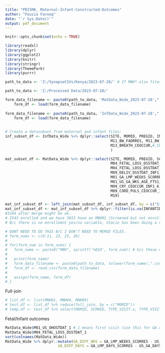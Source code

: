 ```yaml
---
title: "PRISMA_ Maternal-Infant-Constructed-Outcomes"
author: "Fouzia Farooq"
date: "`r Sys.Date()`"
output: pdf_document
---
```


```r
knitr::opts_chunk$set(echo = TRUE)
```

```r
library(readxl)
library(dplyr)
library(ggplot2)
library(knitr)
library(stringr)
library(ThemePark)
library(purrr)
```

```r
path_to_data <- 'Z:/SynapseCSVs/Kenya/2023-07-28/' # If MNH*.xlsx files are located elsewhere, set this to, for example, 'data/' or '//TNT/...'

path_to_data <- 'Z:/Processed Data/2023-07-28/'
```

```r

form_data_filename <- paste0(path_to_data, 'MatData_Wide_2023-07-28',".RData")
    form_df <- load(form_data_filename)
    
form_data_filename <- paste0(path_to_data, 'InfData_Wide_2023-07-28',".RData")
    form_df <- load(form_data_filename)  
    
    
# Create a datasubset from maternal and infant files:
inf_subset_df <- InfData_Wide %>% dplyr::select(SITE, MOMID, PREGID, INFANTID, M11_INF_DSTERM, 
                                                M11_BW_FAORRES, M11_BW_EST_FAORRES,
                                                M13_BREATH_CEOCCUR,#_CEOCCUR with no _MR is in MNH13 not in MNH11.
                                                )

mat_subset_df <- MatData_Wide %>% dplyr::select(SITE, MOMID, PREGID, SCRNID, DOB, M01_US_OHOLOC_1, 
                                                M04_FETAL_LOSS_DSSTDAT_1, M04_FETAL_LOSS_DSSTDAT_2, M04_FETAL_LOSS_DSSTDAT_3,
                                                M04_FETAL_LOSS_DSSTDAT_4, M04_FETAL_LOSS_DSSTDAT_5,
                                                M09_DELIV_DSSTDAT_INF1_6, M09_BIRTH_DSTERM_INF1_6,
                                                M01_GA_LMP_WEEKS_SCORRES_1, M01_GA_LMP_DAYS_SCORRES_1, M01_US_GA_WKS_AGE_FTS1_1,
                                                M01_US_GA_WKS_AGE_FTS1_1, M01_US_GA_DAYS_AGE_FTS1_1, 
                                                M09_CRY_CEOCCUR_INF1_6, M09_FHR_VSTAT_INF1_6, M09_MACER_CEOCCUR_INF1_6, 
                                                M09_CORD_PULS_CEOCCUR_INF1_6,
                                                M19)

mat_inf_subset_df <- left_join(mat_subset_df, inf_subset_df, by = c("SITE", "MOMID", "PREGID"))
mat_inf_subset_df <- mat_inf_subset_df %>% dplyr::filter(is.na(INFANTID))
#3104 after merge might be ok.
# 2543 enrolled and we have 3015 have an MNH02 (Screened but not enrolled.).
# B/c there is no enrollemnt yes/no variable, Stacie has been doing a variable from: Enrolled when age requirement, viable pregnancy with GA>= weeks by US, Outside catchment area, did not consent.

```

```r
# DONT NEED TO DO THIS B/C I DON'T NEED TO MERGE FILES.
# form_nums <- c(0:11, 23, 25, 26)
# 
# for(form_num in form_nums) {
#   form_name <- paste0("MNH", sprintf('%02d', form_num)) # b/c these numbers in MNH forms, the ones that have double digits starting with '0' will show up with a single digit.  Example: 00 will be 0, 01 will be 1. 
#   
#   print(form_name)
#   form_data_filename <- paste0(path_to_data, tolower(form_name),".csv")
#   form_df <- read.csv(form_data_filename)
#   
#   assign(form_name, form_df)
# }
```

Full-join
```r
# list_df <- list(MNH01, MNH04, MNH09)
# test_df <- list_df %>% reduce(full_join, by = c("MOMID"))
# temp.df <- test_df %>% select(MOMID, SCRNID, TYPE_VISIT.x, TYPE_VISIT.y, INFANTS_FAORRES)
```

Fetal/Infant outcomes
```r

MatData_Wide$M01_US_OHOSTDAT_1 #_1 means first visit (use this for GA calc. )
MatData_Wide$M04_FETAL_LOSS_DSSTDAT_1
sort(colnames(MatData_Wide))
MatData_Wide %>% dplyr::mutate(GA_DIFF_WKS = GA_LMP_WEEKS_SCORRES - US_GA_WKS_AGE_FTS1,
                        GA_DIFF_DAYS = GA_LMP_DAYS_SCORRES - US_GA_DAYS_AGE_FTS1)
```

